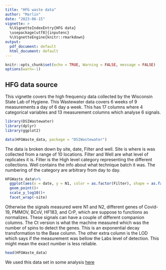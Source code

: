 ```yaml
---
title: "HFG waste data"
author: "Marlin"
date: "2023-06-15"
vignette: >
  %\VignetteIndexEntry{HFG data}
  \usepackage[utf8]{inputenc}
  %\VignetteEngine{knitr::rmarkdown}
output:
  pdf_document: default
  html_document: default
---
```


```r
knitr::opts_chunk$set(echo = TRUE, Warning = FALSE, message = FALSE)
options(warn=-1)
```

## HFG data source

This vignette covers the high frequency data collected by the Wisconsin State Lab of Hygiene. This Wastewater data covers 6 weeks of 9 measurements a day of 6 day a week. This has 17 columns where 4 categorical variables and 13 measurement columns which analyse 6 signals.
```r
library(DSIWastewater)
library(dplyr)
library(ggplot2)

data(HFGWaste_data, package = "DSIWastewater")
```

The data is broken down by site, date, Filter and well. Site is where is was collected from a range of 10 locations. Filter and Well are what level of replicates it is. Filter is the High level category representing the different collections. Well contains the info about what technique batch it was. The numbering of the category are arbitrary from day to day.
```r

HFGWaste_data%>%
  ggplot(aes(x = date, y = N1, color = as.factor(Filter), shape = as.factor(Well)), size = .5)+
  geom_point()+
  scale_y_log10()+
  facet_wrap(~site)
```

Otherwise the signals measured were N1 and N2, different genes of Covid-19, PMMOV, BCoV, HF183, and CrP, which are suppose to functions as normalizes. These signals can have a couple of different companion columns. The Ct version is what the machine measured which was the number of spins to detect the genes. This is an exponential decay transformation to the Base column. The other extra column is the LOD which says if the measurement was bellow the Labs level of detection. This might mean the exact number is less reliable.
```r
head(HFGWaste_data)
```


We used this data set in some analysis [here](https://github.com/AFIDSI/Covid19-Wastewater-Analysis/tree/main/results/CoVariants)
